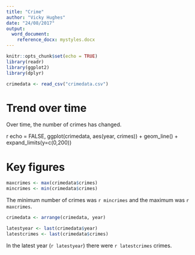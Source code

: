```yaml
---
title: "Crime"
author: "Vicky Hughes"
date: "24/08/2017"
output:
  word_document:
    reference_docx: mystyles.docx
---
```


```r
knitr::opts_chunk$set(echo = TRUE)
library(readr)
library(ggplot2)
library(dplyr)

crimedata <- read_csv("crimedata.csv")
```

# Trend over time
Over time, the number of crimes has changed.

r echo = FALSE, 
ggplot(crimedata, aes(year, crimes)) + geom_line() +
  expand_limits(y=c(0,200))


# Key figures
```r
maxcrimes <- max(crimedata$crimes)
mincrimes <- min(crimedata$crimes)
```

The minimum number of crimes was `r mincrimes` and the maximum was `r maxcrimes`.

```r
crimedata <- arrange(crimedata, year)

latestyear <- last(crimedata$year)
latestcrimes <- last(crimedata$crimes)
```

In the latest year (`r latestyear`) there were `r latestcrimes` crimes.
